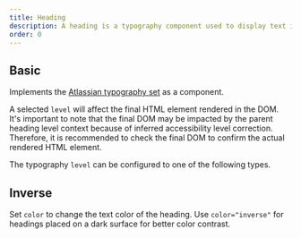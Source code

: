 ```yaml
---
title: Heading
description: A heading is a typography component used to display text in different sizes and formats.
order: 0
---
```



## Basic

Implements the [Atlassian typography set](/foundations/typography/) as a component.

A selected `level` will affect the final HTML element rendered in the DOM.
It's important to note that the final DOM may be impacted by the parent heading level context
because of inferred accessibility level correction. Therefore, it is recommended to check the final
DOM to confirm the actual rendered HTML element.

The typography `level` can be configured to one of the following types.

<Example Component={HeadingDefault} packageName="@atlaskit/heading" />

## Inverse

Set `color` to change the text color of the heading. Use `color="inverse"` for headings placed on a dark
surface for better color contrast.

<Example Component={HeadingInverse} packageName="@atlaskit/heading" />

